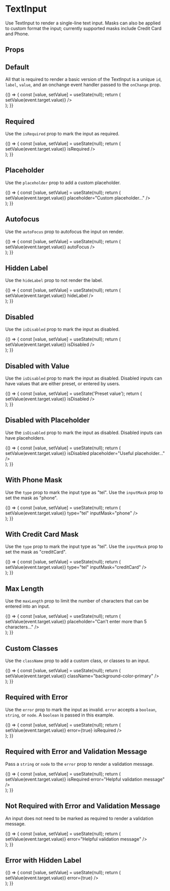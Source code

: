
<Meta
  title="Components/Form Inputs/TextInput"
  component={TextInput}
  decorators={[withA11y]}
/>

# TextInput

Use TextInput to render a single-line text input. Masks can also be applied to custom format the input; currently supported masks include Credit Card and Phone.

## Props

<Props of={TextInput} />

## Default

All that is required to render a basic version of the TextInput is a unique `id`, `label`, `value`, and an onchange event handler passed to the `onChange` prop.

<Preview>
  <Story name="Default">
    {() => {
      const [value, setValue] = useState(null);
      return (
        <div style={{ height: '85px' }}>
          <TextInput
            id="default"
            value={value}
            label="Label"
            onChange={event => setValue(event.target.value)}
          />
        </div>
      );
    }}
  </Story>
</Preview>

## Required

Use the `isRequired` prop to mark the input as required.

<Preview>
  <Story name="Required">
    {() => {
      const [value, setValue] = useState(null);
      return (
        <div style={{ height: '85px' }}>
          <TextInput
            id="required"
            value={value}
            label="Label"
            onChange={event => setValue(event.target.value)}
            isRequired
          />
        </div>
      );
    }}
  </Story>
</Preview>

## Placeholder

Use the `placeholder` prop to add a custom placeholder.

<Preview>
  <Story name="Placeholder">
    {() => {
      const [value, setValue] = useState(null);
      return (
        <div style={{ height: '85px' }}>
          <TextInput
            id="placeholder"
            value={value}
            label="Label"
            onChange={event => setValue(event.target.value)}
            placeholder="Custom placeholder..."
          />
        </div>
      );
    }}
  </Story>
</Preview>

## Autofocus

Use the `autoFocus` prop to autofocus the input on render.

<Preview>
  <Story name="Autofocus">
    {() => {
      const [value, setValue] = useState(null);
      return (
        <div style={{ height: '85px' }}>
          <TextInput
            id="autofocus"
            value={value}
            label="Label"
            onChange={event => setValue(event.target.value)}
            autoFocus
          />
        </div>
      );
    }}
  </Story>
</Preview>

## Hidden Label

Use the `hideLabel` prop to not render the label.

<Preview>
  <Story name="Hidden Label">
    {() => {
      const [value, setValue] = useState(null);
      return (
        <div style={{ height: '60px' }}>
          <TextInput
            id="hiddenLabel"
            value={value}
            label="Label"
            onChange={event => setValue(event.target.value)}
            hideLabel
          />
        </div>
      );
    }}
  </Story>
</Preview>

## Disabled

Use the `isDisabled` prop to mark the input as disabled.

<Preview>
  <Story name="Disabled">
    {() => {
      const [value, setValue] = useState(null);
      return (
        <div style={{ height: '85px' }}>
          <TextInput
            id="disabled"
            value={value}
            label="Label"
            onChange={event => setValue(event.target.value)}
            isDisabled
          />
        </div>
      );
    }}
  </Story>
</Preview>

## Disabled with Value

Use the `isDisabled` prop to mark the input as disabled. Disabled inputs can have values that are either preset, or entered by users.

<Preview>
  <Story name="Disabled with Value">
    {() => {
      const [value, setValue] = useState('Preset value');
      return (
        <div style={{ height: '85px' }}>
          <TextInput
            id="disabledWithValue"
            value={value}
            label="Label"
            onChange={event => setValue(event.target.value)}
            isDisabled
          />
        </div>
      );
    }}
  </Story>
</Preview>

## Disabled with Placeholder

Use the `isDisabled` prop to mark the input as disabled. Disabled inputs can have placeholders.

<Preview>
  <Story name="Disabled with Placeholder">
    {() => {
      const [value, setValue] = useState(null);
      return (
        <div style={{ height: '85px' }}>
          <TextInput
            id="disabledWithPlaceholder"
            value={value}
            label="Label"
            onChange={event => setValue(event.target.value)}
            isDisabled
            placeholder="Useful placeholder..."
          />
        </div>
      );
    }}
  </Story>
</Preview>

## With Phone Mask

Use the `type` prop to mark the input type as "tel". Use the `inputMask` prop to set the mask as "phone".

<Preview>
  <Story name="With Phone Mask">
    {() => {
      const [value, setValue] = useState(null);
      return (
        <div style={{ height: '85px' }}>
          <TextInput
            id="withPhoneMask"
            value={value}
            label="Label"
            onChange={event => setValue(event.target.value)}
            type="tel"
            inputMask="phone"
          />
        </div>
      );
    }}
  </Story>
</Preview>

## With Credit Card Mask

Use the `type` prop to mark the input type as "tel". Use the `inputMask` prop to set the mask as "creditCard".

<Preview>
  <Story name="With Credit Card Mask">
    {() => {
      const [value, setValue] = useState(null);
      return (
        <div style={{ height: '85px' }}>
          <TextInput
            id="withCreditCardMask"
            value={value}
            label="Label"
            onChange={event => setValue(event.target.value)}
            type="tel"
            inputMask="creditCard"
          />
        </div>
      );
    }}
  </Story>
</Preview>

## Max Length

Use the `maxLength` prop to limit the number of characters that can be entered into an input.

<Preview>
  <Story name="Max Length">
    {() => {
      const [value, setValue] = useState(null);
      return (
        <div style={{ height: '85px' }}>
          <TextInput
            id="maxLength"
            value={value}
            label="Label"
            maxLength="5"
            onChange={event => setValue(event.target.value)}
            placeholder="Can't enter more than 5 characters..."
          />
        </div>
      );
    }}
  </Story>
</Preview>

## Custom Classes

Use the `className` prop to add a custom class, or classes to an input.

<Preview>
  <Story name="Custom Classes">
    {() => {
      const [value, setValue] = useState(null);
      return (
        <div style={{ height: '85px' }}>
          <TextInput
            id="customClasses"
            value={value}
            label="Label"
            onChange={event => setValue(event.target.value)}
            className="background-color-primary"
          />
        </div>
      );
    }}
  </Story>
</Preview>

## Required with Error

Use the `error` prop to mark the input as invalid. `error` accepts a `boolean`, `string`, or `node`. A `boolean` is passed in this example.

<Preview>
  <Story name="Required with Error">
    {() => {
      const [value, setValue] = useState(null);
      return (
        <div style={{ height: '85px' }}>
          <TextInput
            id="requiredWithError"
            value={value}
            label="Label"
            onChange={event => setValue(event.target.value)}
            error={true}
            isRequired
          />
        </div>
      );
    }}
  </Story>
</Preview>

## Required with Error and Validation Message

Pass a `string` or `node` to the `error` prop to render a validation message.

<Preview>
  <Story name="Required with Error and Validation Message">
    {() => {
      const [value, setValue] = useState(null);
      return (
        <div style={{ height: '85px' }}>
          <TextInput
            id="requiredWithValidationMessage"
            value={value}
            label="Label"
            onChange={event => setValue(event.target.value)}
            isRequired
            error="Helpful validation message"
          />
        </div>
      );
    }}
  </Story>
</Preview>

## Not Required with Error and Validation Message

An input does not need to be marked as required to render a validation message.

<Preview>
  <Story name="Not Required with Error and Validation Message">
    {() => {
      const [value, setValue] = useState(null);
      return (
        <div style={{ height: '85px' }}>
          <TextInput
            id="notRequiredWithValidationMessage"
            value={value}
            label="Label"
            onChange={event => setValue(event.target.value)}
            error="Helpful validation message"
          />
        </div>
      );
    }}
  </Story>
</Preview>

## Error with Hidden Label

<Preview>
  <Story name="Error with Hidden Label">
    {() => {
      const [value, setValue] = useState(null);
      return (
        <div style={{ height: '60px' }}>
          <TextInput
            id="errorWithHiddenLabel"
            value={value}
            label="Label"
            hideLabel
            onChange={event => setValue(event.target.value)}
            error={true}
          />
        </div>
      );
    }}
  </Story>
</Preview>









